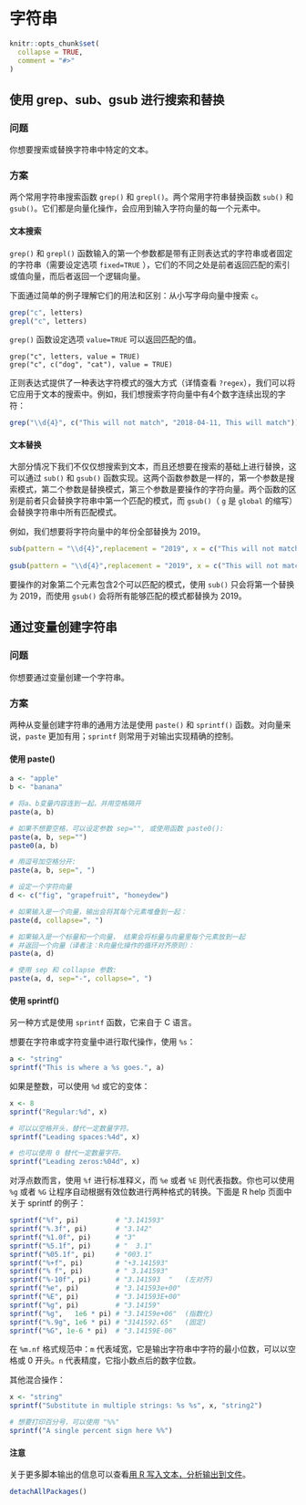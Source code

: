 # 字符串

```r
knitr::opts_chunk$set(
  collapse = TRUE,
  comment = "#>"
)
```

## 使用 grep、sub、gsub 进行搜索和替换

### 问题

你想要搜索或替换字符串中特定的文本。

### 方案

两个常用字符串搜索函数 `grep()` 和 `grepl()`。两个常用字符串替换函数 `sub()` 和 `gsub()`。它们都是向量化操作，会应用到输入字符向量的每一个元素中。

#### 文本搜索

`grep()` 和 `grepl()` 函数输入的第一个参数都是带有正则表达式的字符串或者固定的字符串（需要设定选项 `fixed=TRUE` ），它们的不同之处是前者返回匹配的索引或值向量，而后者返回一个逻辑向量。

下面通过简单的例子理解它们的用法和区别：从小写字母向量中搜索 `c`。

```r
grep("c", letters)
grepl("c", letters)
```

`grep()` 函数设定选项 `value=TRUE` 可以返回匹配的值。

```
grep("c", letters, value = TRUE)
grep("c", c("dog", "cat"), value = TRUE)
```

正则表达式提供了一种表达字符模式的强大方式（详情查看 `?regex`），我们可以将它应用于文本的搜索中。例如，我们想搜索字符向量中有4个数字连续出现的字符：

```r
grep("\\d{4}", c("This will not match", "2018-04-11, This will match"))
```

#### 文本替换

大部分情况下我们不仅仅想搜索到文本，而且还想要在搜索的基础上进行替换，这可以通过 `sub()` 和 `gsub()` 函数实现。这两个函数参数是一样的，第一个参数是搜索模式，第二个参数是替换模式，第三个参数是要操作的字符向量。两个函数的区别是前者只会替换字符串中第一个匹配的模式，而 `gsub()`（ `g` 是 `global` 的缩写）会替换字符串中所有匹配模式。

例如，我们想要将字符向量中的年份全部替换为 2019。

```r
sub(pattern = "\\d{4}",replacement = "2019", x = c("This will not match", "2018-04-11, 2017-04-11", "2018-04-12"))
          
gsub(pattern = "\\d{4}",replacement = "2019", x = c("This will not match", "2018-04-11, 2017-04-11", "2018-04-12"))
```

要操作的对象第二个元素包含2个可以匹配的模式，使用 `sub()` 只会将第一个替换为 2019，而使用 `gsub()` 会将所有能够匹配的模式都替换为 2019。

## 通过变量创建字符串

### 问题

你想要通过变量创建一个字符串。

### 方案

两种从变量创建字符串的通用方法是使用 `paste()` 和 `sprintf()` 函数。对向量来说，`paste` 更加有用；`sprintf` 则常用于对输出实现精确的控制。

#### 使用 paste()

```r
a <- "apple"
b <- "banana"

# 将a、b变量内容连到一起，并用空格隔开
paste(a, b)

# 如果不想要空格，可以设定参数 sep="", 或使用函数 paste0():
paste(a, b, sep="")
paste0(a, b)

# 用逗号加空格分开:
paste(a, b, sep=", ")

# 设定一个字符向量
d <- c("fig", "grapefruit", "honeydew")

# 如果输入是一个向量，输出会将其每个元素堆叠到一起：
paste(d, collapse=", ")

# 如果输入是一个标量和一个向量， 结果会将标量与向量里每个元素放到一起
# 并返回一个向量（译者注：R向量化操作的循环对齐原则）：
paste(a, d)

# 使用 sep 和 collapse 参数:
paste(a, d, sep="-", collapse=", ")
```

#### 使用 sprintf()

另一种方式是使用 `sprintf` 函数，它来自于 C 语言。

想要在字符串或字符变量中进行取代操作，使用 `%s`：

```r
a <- "string"
sprintf("This is where a %s goes.", a)
```

如果是整数，可以使用 `%d` 或它的变体：

```r
x <- 8
sprintf("Regular:%d", x)

# 可以以空格开头，替代一定数量字符。
sprintf("Leading spaces:%4d", x)

# 也可以使用 0 替代一定数量字符。
sprintf("Leading zeros:%04d", x)
```

对浮点数而言，使用 `%f` 进行标准释义，而 `%e` 或者 `%E` 则代表指数。你也可以使用 `%g` 或者 `%G` 让程序自动根据有效位数进行两种格式的转换。下面是 R  help 页面中关于 sprintf 的例子：

```r
sprintf("%f", pi)         # "3.141593"
sprintf("%.3f", pi)       # "3.142"
sprintf("%1.0f", pi)      # "3"
sprintf("%5.1f", pi)      # "  3.1"
sprintf("%05.1f", pi)     # "003.1"
sprintf("%+f", pi)        # "+3.141593"
sprintf("% f", pi)        # " 3.141593"
sprintf("%-10f", pi)      # "3.141593  "   (左对齐)
sprintf("%e", pi)         # "3.141593e+00"
sprintf("%E", pi)         # "3.141593E+00"
sprintf("%g", pi)         # "3.14159"
sprintf("%g",   1e6 * pi) # "3.14159e+06"  (指数化)
sprintf("%.9g", 1e6 * pi) # "3141592.65"   (固定)
sprintf("%G", 1e-6 * pi)  # "3.14159E-06"
```

在 `%m.nf` 格式规范中：`m` 代表域宽，它是输出字符串中字符的最小位数，可以以空格或 0 开头。`n` 代表精度，它指小数点后的数字位数。

其他混合操作：

```r
x <- "string"
sprintf("Substitute in multiple strings: %s %s", x, "string2")

# 想要打印百分号，可以使用 "%%"
sprintf("A single percent sign here %%")
```

#### 注意

关于更多脚本输出的信息可以查看[用 R 写入文本，分析输出到文件](#r-output-analysis)。

```r
detachAllPackages()
```
